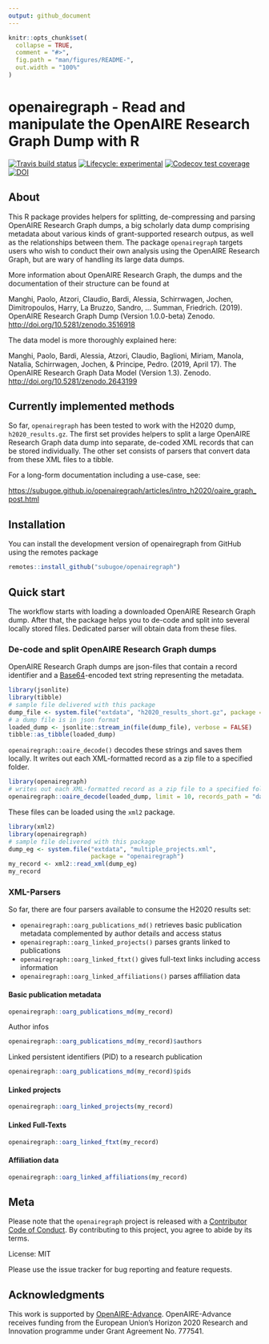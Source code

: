 ```yaml
---
output: github_document
---
```


<!-- README.md is generated from README.Rmd. Please edit that file -->

```r
knitr::opts_chunk$set(
  collapse = TRUE,
  comment = "#>",
  fig.path = "man/figures/README-",
  out.width = "100%"
)
```

# openairegraph - Read and manipulate the OpenAIRE Research Graph Dump with R

<!-- badges: start -->
[![Travis build status](https://travis-ci.org/subugoe/openairegraph.svg?branch=master)](https://travis-ci.org/subugoe/openairegraph)
[![Lifecycle: experimental](https://img.shields.io/badge/lifecycle-experimental-orange.svg)](https://www.tidyverse.org/lifecycle/#experimental)
[![Codecov test coverage](https://codecov.io/gh/subugoe/openairegraph/branch/master/graph/badge.svg)](https://codecov.io/gh/subugoe/openairegraph?branch=master)
[![DOI](https://zenodo.org/badge/DOI/10.5281/zenodo.3744651.svg)](https://doi.org/10.5281/zenodo.3744651)

<!-- badges: end -->

## About

This R package provides helpers for splitting, de-compressing and parsing OpenAIRE Research Graph dumps, a big scholarly data dump comprising metadata about various kinds of grant-supported research outpus, as well as the relationships between them. 
The package `openairegraph` targets users who wish to conduct their own analysis using the OpenAIRE Research Graph, but are wary of handling its large data dumps.

More information about OpenAIRE Research Graph, the dumps and the documentation of their structure can be found at 

Manghi, Paolo, Atzori, Claudio, Bardi, Alessia, Schirrwagen, Jochen, Dimitropoulos, Harry, La Bruzzo, Sandro, … Summan, Friedrich. (2019). OpenAIRE Research Graph Dump (Version 1.0.0-beta) Zenodo. <http://doi.org/10.5281/zenodo.3516918>

The data model is more thoroughly explained here:

Manghi, Paolo, Bardi, Alessia, Atzori, Claudio, Baglioni, Miriam, Manola, Natalia, Schirrwagen, Jochen, & Principe, Pedro. (2019, April 17). The OpenAIRE Research Graph Data Model (Version 1.3). Zenodo. <http://doi.org/10.5281/zenodo.2643199>

## Currently implemented methods

So far,  `openairegraph` has been tested to work with the H2020 dump, `h2020_results.gz`. The first set provides helpers to split a large OpenAIRE Research Graph data dump into separate, de-coded XML records that can be stored individually. The other set consists of parsers that convert data from these XML files to a tibble.

For a long-form documentation including a use-case, see:

<https://subugoe.github.io/openairegraph/articles/intro_h2020/oaire_graph_post.html>

## Installation

You can install the development version of openairegraph from GitHub using the remotes package

``` r
remotes::install_github("subugoe/openairegraph")
```

## Quick start

The workflow starts with loading a downloaded OpenAIRE Research Graph dump. After that, the package helps you to de-code and split into several locally stored files. Dedicated parser will obtain data from these files. 

### De-code and split OpenAIRE Research Graph dumps

OpenAIRE Research Graph dumps are json-files that contain a record identifier and a [Base64](https://en.wikipedia.org/wiki/Base64)-encoded text string representing the metadata.

```r
library(jsonlite)
library(tibble)
# sample file delivered with this package
dump_file <- system.file("extdata", "h2020_results_short.gz", package = "openairegraph")
# a dump file is in json format
loaded_dump <- jsonlite::stream_in(file(dump_file), verbose = FALSE)
tibble::as_tibble(loaded_dump)
```

`openairegraph::oaire_decode()` decodes these strings and saves them locally. It writes out each XML-formatted record as a zip file to a specified folder.

```r
library(openairegraph)
# writes out each XML-formatted record as a zip file to a specified folder
openairegraph::oaire_decode(loaded_dump, limit = 10, records_path = "data/")
```

These files can be loaded using the `xml2` package.

```r
library(xml2)
library(openairegraph)
# sample file delivered with this package
dump_eg <- system.file("extdata", "multiple_projects.xml", 
                       package = "openairegraph")
my_record <- xml2::read_xml(dump_eg)
my_record
```

### XML-Parsers

So far, there are four parsers available to consume the H2020 results set:

- `openairegraph::oarg_publications_md()` retrieves basic publication metadata complemented by author details and access status
- `openairegraph::oarg_linked_projects()` parses grants linked to publications
- `openairegraph::oarg_linked_ftxt()` gives full-text links including access information
- `openairegraph::oarg_linked_affiliations()` parses affiliation data

#### Basic publication metadata

```r
openairegraph::oarg_publications_md(my_record)
```

Author infos

```r
openairegraph::oarg_publications_md(my_record)$authors
```

Linked persistent identifiers (PID) to a research publication

```r
openairegraph::oarg_publications_md(my_record)$pids
```

#### Linked projects

```r
openairegraph::oarg_linked_projects(my_record)
```

#### Linked Full-Texts

```r
openairegraph::oarg_linked_ftxt(my_record)
```

#### Affiliation data

```r
openairegraph::oarg_linked_affiliations(my_record)
```

## Meta 

Please note that the `openairegraph` project is released with a
[Contributor Code of Conduct](CODE_OF_CONDUCT.md).
By contributing to this project, you agree to abide by its terms.

License: MIT

Please use the issue tracker for bug reporting and feature requests.

## Acknowledgments {.appendix}

This work is supported by [OpenAIRE-Advance](https://www.openaire.eu/). OpenAIRE-Advance receives funding from the European Union's Horizon 2020 Research and Innovation programme under Grant Agreement No. 777541.
